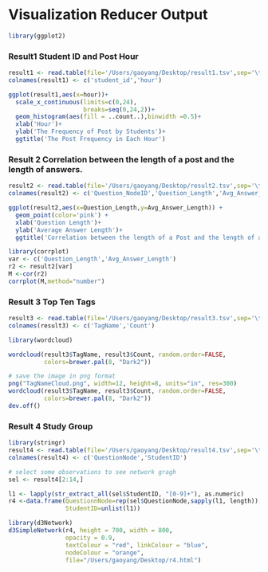 # Visualization Reducer Output

```r
library(ggplot2)
```

### Result1 Student ID and Post Hour
```r
result1 <- read.table(file='/Users/gaoyang/Desktop/result1.tsv',sep='\t')
colnames(result1) <- c('student_id','hour')

ggplot(result1,aes(x=hour))+
  scale_x_continuous(limits=c(0,24),
                     breaks=seq(0,24,2))+
  geom_histogram(aes(fill = ..count..),binwidth =0.5)+
  xlab('Hour')+
  ylab('The Frequency of Post by Students')+
  ggtitle('The Post Frequency in Each Hour')

```

### Result 2 Correlation between the length of a post and the length of answers.

```r
result2 <- read.table(file='/Users/gaoyang/Desktop/result2.tsv',sep='\t')
colnames(result2) <- c('Question_NodeID','Question_Length','Avg_Answer_Length')

ggplot(result2,aes(x=Question_Length,y=Avg_Answer_Length)) +
  geom_point(color='pink') +
  xlab('Question Length')+
  ylab('Average Answer Length')+
  ggtitle('Correlation between the length of a Post and the length of answers')

library(corrplot)
var <- c('Question_Length','Avg_Answer_Length')
r2 <- result2[var]
M <-cor(r2)
corrplot(M,method="number")

```

### Result 3 Top Ten Tags

```r
result3 <- read.table(file='/Users/gaoyang/Desktop/result3.tsv',sep='\t')
colnames(result3) <- c('TagName','Count')

library(wordcloud)

wordcloud(result3$TagName, result3$Count, random.order=FALSE, 
          colors=brewer.pal(8, "Dark2"))

# save the image in png format
png("TagNameCloud.png", width=12, height=8, units="in", res=300)
wordcloud(result3$TagName, result3$Count, random.order=FALSE, 
          colors=brewer.pal(8, "Dark2"))
dev.off()

```

### Result 4 Study Group

```r
library(stringr)
result4 <- read.table(file='/Users/gaoyang/Desktop/result4.tsv',sep='\t')
colnames(result4) <- c('QuestionNode','StudentID')

```

```r
# select some observations to see network gragh
sel <- result4[2:14,]

l1 <- lapply(str_extract_all(sel$StudentID, "[0-9]+"), as.numeric)
r4 <-data.frame(QuestionnNode=rep(sel$QuestionNode,sapply(l1, length)), 
                StudentID=unlist(l1))

```

```r
library(d3Network)
d3SimpleNetwork(r4, height = 700, width = 800,
                opacity = 0.9,
                textColour = "red", linkColour = "blue",
                nodeColour = "orange",
                file="/Users/gaoyang/Desktop/r4.html")

```

